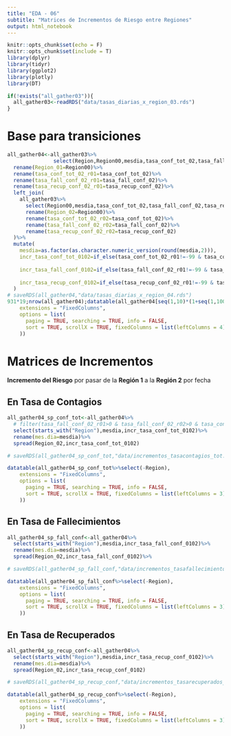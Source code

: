 ```yaml
---
title: "EDA - 06"
subtitle: "Matrices de Incrementos de Riesgo entre Regiones"
output: html_notebook
---
```


```r
knitr::opts_chunk$set(echo = F)
knitr::opts_chunk$set(include = T)
library(dplyr)
library(tidyr)
library(ggplot2)
library(plotly)
library(DT)
```

```r
if(!exists("all_gather03")){
  all_gather03<-readRDS("data/tasas_diarias_x_region_03.rds")
}
```



# Base para transiciones

```r
all_gather04<-all_gather03%>%
               select(Region,Region00,mesdia,tasa_conf_tot_02,tasa_fall_conf_02,tasa_recup_conf_02)%>%
  rename(Region_01=Region00)%>%
  rename(tasa_conf_tot_02_r01=tasa_conf_tot_02)%>%
  rename(tasa_fall_conf_02_r01=tasa_fall_conf_02)%>%
  rename(tasa_recup_conf_02_r01=tasa_recup_conf_02)%>%
  left_join(
    all_gather03%>%
      select(Region00,mesdia,tasa_conf_tot_02,tasa_fall_conf_02,tasa_recup_conf_02)%>%
      rename(Region_02=Region00)%>%
      rename(tasa_conf_tot_02_r02=tasa_conf_tot_02)%>%
      rename(tasa_fall_conf_02_r02=tasa_fall_conf_02)%>%
      rename(tasa_recup_conf_02_r02=tasa_recup_conf_02)
  )%>%
  mutate(
    mesdia=as.factor(as.character.numeric_version(round(mesdia,2))),
    incr_tasa_conf_tot_0102=if_else(tasa_conf_tot_02_r01!=-99 & tasa_conf_tot_02_r02!=-99,round(tasa_conf_tot_02_r02-tasa_conf_tot_02_r01,4),-99),
    
    incr_tasa_fall_conf_0102=if_else(tasa_fall_conf_02_r01!=-99 & tasa_fall_conf_02_r02!=-99,round(tasa_fall_conf_02_r02-tasa_fall_conf_02_r01,4),-99),
    
    incr_tasa_recup_conf_0102=if_else(tasa_recup_conf_02_r01!=-99 & tasa_recup_conf_02_r02!=-99,round(tasa_recup_conf_02_r02-tasa_recup_conf_02_r01,4),-99)
  )
# saveRDS(all_gather04,"data/tasas_diarias_x_region_04.rds")
931*19;nrow(all_gather04);datatable(all_gather04[seq(1,10)*(1+seq(1,100)),],
    extensions = "FixedColumns",
    options = list(
      paging = TRUE, searching = TRUE, info = FALSE,
      sort = TRUE, scrollX = TRUE, fixedColumns = list(leftColumns = 4)
    ))
```

# Matrices de Incrementos {.tabset}


**Incremento del Riesgo** por pasar de la **Región 1** a la **Región 2** por fecha


## En Tasa de Contagios
```r
all_gather04_sp_conf_tot<-all_gather04%>%
  # filter(tasa_fall_conf_02_r01>0 & tasa_fall_conf_02_r02>0 & tasa_conf_tot_02_r01>0 & tasa_conf_tot_02_r02>0 & tasa_recup_conf_02_r01>0 & tasa_recup_conf_02_r02>0)%>%
  select(starts_with("Region"),mesdia,incr_tasa_conf_tot_0102)%>%
  rename(mes.dia=mesdia)%>%
  spread(Region_02,incr_tasa_conf_tot_0102)

# saveRDS(all_gather04_sp_conf_tot,"data/incrementos_tasacontagios_tot.rds")

datatable(all_gather04_sp_conf_tot%>%select(-Region),
    extensions = "FixedColumns",
    options = list(
      paging = TRUE, searching = TRUE, info = FALSE,
      sort = TRUE, scrollX = TRUE, fixedColumns = list(leftColumns = 3)
    ))
```


## En Tasa de Fallecimientos

```r
all_gather04_sp_fall_conf<-all_gather04%>%
  select(starts_with("Region"),mesdia,incr_tasa_fall_conf_0102)%>%
  rename(mes.dia=mesdia)%>%
  spread(Region_02,incr_tasa_fall_conf_0102)%>%

# saveRDS(all_gather04_sp_fall_conf,"data/incrementos_tasafallecimientos_conf.rds")

datatable(all_gather04_sp_fall_conf%>%select(-Region),
    extensions = "FixedColumns",
    options = list(
      paging = TRUE, searching = TRUE, info = FALSE,
      sort = TRUE, scrollX = TRUE, fixedColumns = list(leftColumns = 3)
    ))
```


## En Tasa de Recuperados
```r
all_gather04_sp_recup_conf<-all_gather04%>%
  select(starts_with("Region"),mesdia,incr_tasa_recup_conf_0102)%>%
  rename(mes.dia=mesdia)%>%
  spread(Region_02,incr_tasa_recup_conf_0102)

# saveRDS(all_gather04_sp_recup_conf,"data/incrementos_tasarecuperados_conf.rds")

datatable(all_gather04_sp_recup_conf%>%select(-Region),
    extensions = "FixedColumns",
    options = list(
      paging = TRUE, searching = TRUE, info = FALSE,
      sort = TRUE, scrollX = TRUE, fixedColumns = list(leftColumns = 3)
    ))
```


###

```r

```


#

```r

```


<!-- -  -->

<!-- ```{r} -->
<!-- all_gather04%>% -->
<!--   filter(Region_01=="Andalucía" & Region_02=="Madrid" & mesdia==3.14) -->
<!-- ``` -->

